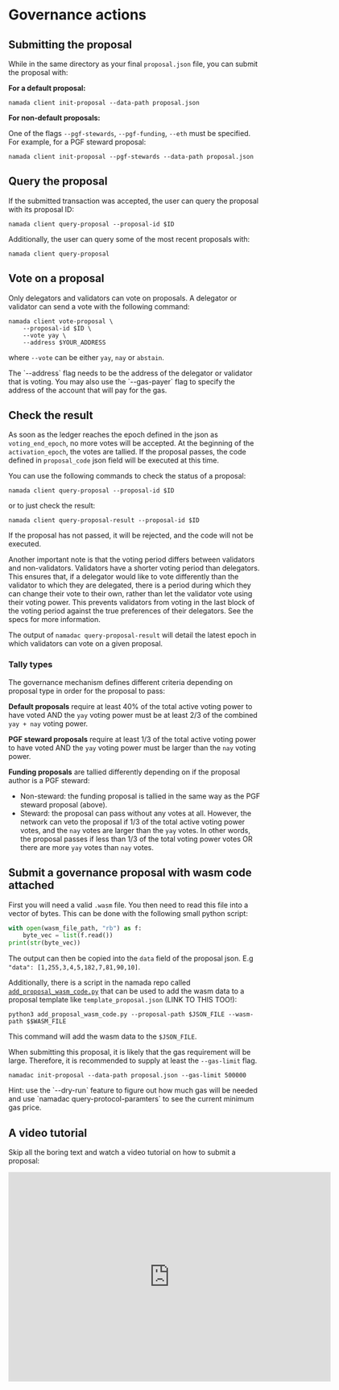 
# Governance actions

## Submitting the proposal
While in the same directory as your final `proposal.json` file, you can submit the proposal with:

**For a default proposal:**

```shell copy
namada client init-proposal --data-path proposal.json 
```

**For non-default proposals:**

One of the flags `--pgf-stewards`, `--pgf-funding`, `--eth` must be specified. For example, for a PGF steward proposal:

```shell copy
namada client init-proposal --pgf-stewards --data-path proposal.json
```

## Query the proposal
If the submitted transaction was accepted, the user can query the proposal with its proposal ID:

```shell copy
namada client query-proposal --proposal-id $ID
```

Additionally, the user can query some of the most recent proposals with:

```shell copy
namada client query-proposal
```

## Vote on a proposal

Only delegators and validators can vote on proposals. A delegator or validator can send a vote with the following command:

```shell copy
namada client vote-proposal \
    --proposal-id $ID \
    --vote yay \
    --address $YOUR_ADDRESS
```
where `--vote` can be either `yay`, `nay` or `abstain`.

<Callout type="info">
The `--address` flag needs to be the address of the delegator or validator that is voting. You may also use the `--gas-payer` flag to specify the address of the account that will pay for the gas.
</Callout>


## Check the result

As soon as the ledger reaches the epoch defined in the json as `voting_end_epoch`, no more votes will be accepted.
At the beginning of the `activation_epoch`, the votes are tallied.
If the proposal passes, the code defined in `proposal_code` json field will be executed at this time.

You can use the following commands to check the status of a proposal:

```shell copy
namada client query-proposal --proposal-id $ID
```

or to just check the result:

```shell copy
namada client query-proposal-result --proposal-id $ID
```

<Callout type="info">
If the proposal has not passed, it will be rejected, and the code will not be executed.

Another important note is that the voting period differs between validators and non-validators.
Validators have a shorter voting period than delegators.
This ensures that, if a delegator would like to vote differently than the validator to which they are delegated, there is a period during which they can change their vote to their own, rather than let the validator vote using their voting power.
This prevents validators from voting in the last block of the voting period against the true preferences of their delegators.
See the specs for more information.

The output of `namadac query-proposal-result` will detail the latest epoch in which validators can vote on a given proposal.
</Callout>

### Tally types
The governance mechanism defines different criteria depending on proposal type in order for the proposal to pass:

**Default proposals** require at least 40% of the total active voting power to have voted AND the `yay` voting power must be at least 2/3 of the combined `yay + nay` voting power.

**PGF steward proposals** require at least 1/3 of the total active voting power to have voted AND the `yay` voting power must be larger than the `nay` voting power.

**Funding proposals** are tallied differently depending on if the proposal author is a PGF steward:
- Non-steward: the funding proposal is tallied in the same way as the PGF steward proposal (above).  
- Steward: the proposal can pass without any votes at all. However, the network can veto the proposal if 1/3 of the total active voting power votes, and the `nay` votes are larger than the `yay` votes.
In other words, the proposal passes if less than 1/3 of the total voting power votes OR there are more `yay` votes than `nay` votes.

## Submit a governance proposal with wasm code attached

First you will need a valid `.wasm` file. You then need to read this file into a vector of bytes. This can be done with the following small python script:

```python
with open(wasm_file_path, "rb") as f:
    byte_vec = list(f.read())
print(str(byte_vec))
```

The output can then be copied into the `data` field of the proposal json. E.g `"data": [1,255,3,4,5,182,7,81,90,10]`.

Additionally, there is a script in the namada repo called [`add_proposal_wasm_code.py`](https://github.com/anoma/namada/blob/main/scripts/add_proposal_wasm_code.py) that can be used to add the wasm data to a proposal template like `template_proposal.json` (LINK TO THIS TOO!):

```shell copy
python3 add_proposal_wasm_code.py --proposal-path $JSON_FILE --wasm-path $$WASM_FILE
```

This command will add the wasm data to the `$JSON_FILE`.

When submitting this proposal, it is likely that the gas requirement will be large. Therefore, it is recommended to supply at least the `--gas-limit` flag.

```shell copy
namadac init-proposal --data-path proposal.json --gas-limit 500000
```

<Callout type="info">
Hint: use the `--dry-run` feature to figure out how much gas will be needed and use `namadac query-protocol-paramters` to see the current minimum gas price.
</Callout>

## A video tutorial
Skip all the boring text and watch a video tutorial on how to submit a proposal:

<iframe src="https://player.vimeo.com/video/914426953?badge=0&amp;autopause=0&amp;player_id=0&amp;app_id=58479" width="640" height="416" frameBorder="0" allow="autoplay; fullscreen; picture-in-picture" allowFullScreen></iframe>
